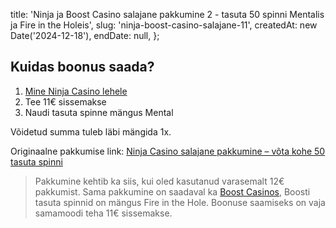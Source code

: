 
  title: 'Ninja ja Boost Casino salajane pakkumine 2 - tasuta 50 spinni Mentalis ja Fire in the Holeis',
  slug: 'ninja-boost-casino-salajane-11',
  createdAt: new Date('2024-12-18'),
  endDate: null,
};

<ArticleHeader image={headerImage} title={metadata.title} />

<BonusValid date={metadata.endDate} />

## Kuidas boonus saada?

1. [Mine Ninja Casino lehele](https://www.ninjacasino.com/ee)
2. Tee 11€ sissemakse
3. Naudi tasuta spinne mängus Mental

Võidetud summa tuleb läbi mängida 1x.

Originaalne pakkumise link: [Ninja Casino salajane pakkumine – võta kohe 50 tasuta spinni](https://www.kiirkasiinod.com/ninja-casino/)

> Pakkumine kehtib ka siis, kui oled kasutanud varasemalt 12€ pakkumist.
> Sama pakkumine on saadaval ka [Boost Casinos](https://www.boostcasino.com/ee), Boosti tasuta spinnid on mängus Fire in the Hole. Boonuse saamiseks on vaja samamoodi teha 11€ sissemakse.
